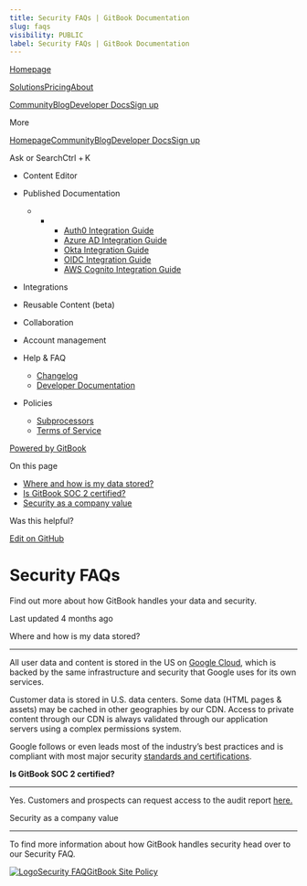 ```yaml
---
title: Security FAQs | GitBook Documentation
slug: faqs
visibility: PUBLIC
label: Security FAQs | GitBook Documentation
---
```

[Homepage](https://www.gitbook.com/)

[Solutions](https://www.gitbook.com/solutions/public-docs)[Pricing](https://www.gitbook.com/pricing)[About](https://www.gitbook.com/about)

[Community](https://github.com/GitbookIO/community)[Blog](https://www.gitbook.com/blog)[Developer Docs](https://developer.gitbook.com/)[Sign up](https://gitbook.com/join)

More

[Homepage](https://www.gitbook.com/)[Community](https://github.com/GitbookIO/community)[Blog](https://www.gitbook.com/blog)[Developer Docs](https://developer.gitbook.com/)[Sign up](https://gitbook.com/join)

Ask or SearchCtrl + K

*   Content Editor
    
*   Published Documentation
    
    *   *   *   [Auth0 Integration Guide](https://developer.gitbook.com/visitor-authentication/guides/integrations/how-to-use-auth0-integration-for-visitor-authentication)
            *   [Azure AD Integration Guide](https://developer.gitbook.com/visitor-authentication/guides/integrations/how-to-use-azure-ad-integration-for-visitor-authentication)
            *   [Okta Integration Guide](https://developer.gitbook.com/visitor-authentication/guides/integrations/how-to-use-okta-integration-for-visitor-authentication)
            *   [OIDC Integration Guide](https://developer.gitbook.com/visitor-authentication/guides/integrations/how-to-use-the-oidc-integration-for-visitor-authentication)
            *   [AWS Cognito Integration Guide](https://developer.gitbook.com/visitor-authentication/guides/integrations/how-to-use-the-aws-cognito-integration-for-visitor-authentication)
            
        
    
*   Integrations
    
*   Reusable Content (beta)
    
*   Collaboration
    
*   Account management
    
*   Help & FAQ
    
    *   [Changelog](https://changelog.gitbook.com/)
    *   [Developer Documentation](https://developer.gitbook.com/)
*   Policies
    
    *   [Subprocessors](https://policies.gitbook.com/security/subprocessors)
    *   [Terms of Service](https://policies.gitbook.com/terms)

[Powered by GitBook](https://www.gitbook.com/?utm_source=content&utm_medium=trademark&utm_campaign=NkEGS7hzeqa35sMXQZ4X)

On this page

*   [Where and how is my data stored?](#where-and-how-is-my-data-stored)
*   [Is GitBook SOC 2 certified?](#is-gitbook-soc-2-certified)
*   [Security as a company value](#security-as-a-company-value)

Was this helpful?

[Edit on GitHub](https://github.com/GitbookIO/public-docs/blob/main/help-and-faq/faq/faqs.md)

Security FAQs
=============

Find out more about how GitBook handles your data and security.

Last updated 4 months ago

[](#where-and-how-is-my-data-stored)

Where and how is my data stored?


--------------------------------------------------------------------------

All user data and content is stored in the US on [Google Cloud](https://cloud.google.com), which is backed by the same infrastructure and security that Google uses for its own services.

Customer data is stored in U.S. data centers. Some data (HTML pages & assets) may be cached in other geographies by our CDN. Access to private content through our CDN is always validated through our application servers using a complex permissions system.

Google follows or even leads most of the industry’s best practices and is compliant with most major security [standards and certifications](https://cloud.google.com/security/compliance/).

[](#is-gitbook-soc-2-certified)

**Is GitBook SOC 2 certified?**


--------------------------------------------------------------------

Yes. Customers and prospects can request access to the audit report [here.](https://app.vanta.com/gitbook.com/trust/riuibmbkcopvbwgqxul01a)

[](#security-as-a-company-value)

Security as a company value


-----------------------------------------------------------------

To find more information about how GitBook handles security head over to our Security FAQ.

[![Logo](https://1001692094-files.gitbook.io/~/files/v0/b/gitbook-legacy-files/o/spaces%2F-LBUnokgAHp7SX9tJUrr%2Favatar.png?generation=1525247070946724&alt=media)Security FAQGitBook Site Policy](https://policies.gitbook.com/privacy-and-security/security/security-faq)
